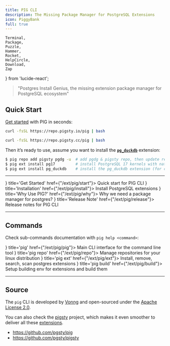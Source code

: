 ```yaml
---
title: PIG CLI
description: The Missing Package Manager for PostgreSQL Extensions
icon: PiggyBank
full: true
---
```



    Terminal,
    Package,
    Puzzle,
    Hammer,
    Rocket,
    HelpCircle,
    Download,
    Zap
} from 'lucide-react';


> "Postgres Install Genius, the missing extension package manager for PostgreSQL ecosystem"

## Quick Start

[Get started](/ext/pig/start) with PIG in seconds:

```bash tab="default"
curl -fsSL https://repo.pigsty.io/pig | bash
```
```bash tab="mirror"
curl -fsSL https://repo.pigsty.cc/pig | bash
```

Then it’s ready to use, assume you want to install the [**`pg_duckdb`**](/e/pg_duckdb/) extension:

```bash
$ pig repo add pigsty pgdg -u  # add pgdg & pigsty repo, then update repo cache
$ pig ext install pg17         # install PostgreSQL 17 kernels with native PGDG packages
$ pig ext install pg_duckdb    # install the pg_duckdb extension (for current pg17)
```

--------

<Cards>
    <Card icon={<Zap className="text-green-500"/>} title='Get Started' href={"/ext/pig/start"}>
        Quick start for PIG CLI
    </Card>
    <Card icon={<Download className="text-blue-600"/>} title='Installation' href={"/ext/pig/install"}>
        Install PostgreSQL extensions
    </Card>
    <Card icon={<HelpCircle className="text-purple-600"/>} title='Why Use PIG?' href={"/ext/pig/why"}>
        Why we need a package manager for postgres?
    </Card>
    <Card icon={<Rocket className="text-orange-500"/>} title='Release Note' href={"/ext/pig/release"}>
        Release notes for PIG CLI
    </Card>
</Cards>




--------

## Commands

Check sub-commands documentation with `pig help <command>`:

<Cards>
    <Card icon={<Terminal className="text-slate-600"/>} title='pig' href={"/ext/pig/pig"}>
        Main CLI interface for the command line tool
    </Card>
    <Card icon={<Package className="text-indigo-600"/>} title='pig repo' href={"/ext/pig/repo"}>
        Manage repositories for your linux distribution
    </Card>
    <Card icon={<Puzzle className="text-emerald-600"/>} title='pig ext' href={"/ext/pig/ext"}>
        Install, remove, search, scan postgres extensions
    </Card>
    <Card icon={<Hammer className="text-amber-600"/>} title='pig build' href={"/ext/pig/build"}>
        Setup building env for extensions and build them
    </Card>
</Cards>


--------

## Source

The `pig` CLI is developed by [Vonng](https://vonng.com/en/) and open-sourced under the [Apache License 2.0](https://github.com/pgsty/pig/?tab=Apache-2.0-1-ov-file#readme).

You can also check the [pigsty](https://pgsty.com) project, which makes it even smoother to deliver all these [extensions](/ext/usage).

- https://github.com/pgsty/pig
- https://github.com/pgsty/pigsty

